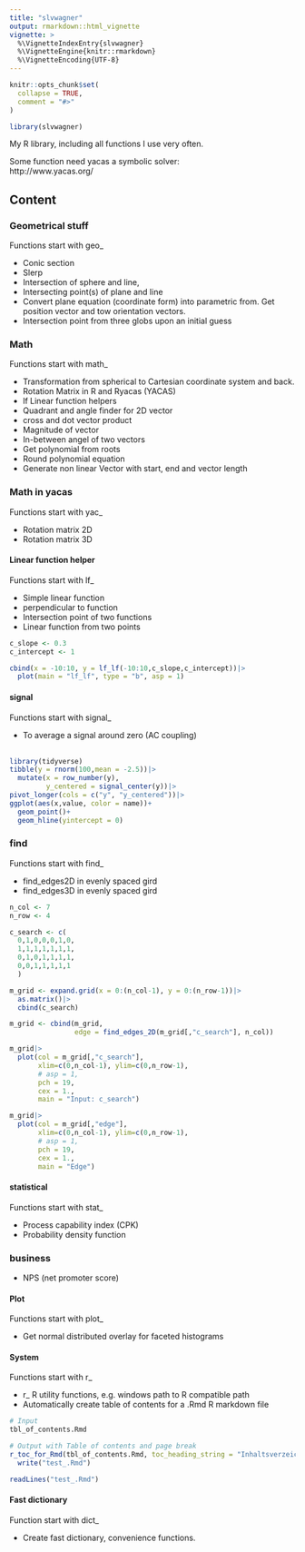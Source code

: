 ```yaml
---
title: "slvwagner"
output: rmarkdown::html_vignette
vignette: >
  %\VignetteIndexEntry{slvwagner}
  %\VignetteEngine{knitr::rmarkdown}
  %\VignetteEncoding{UTF-8}
---
```


```r
knitr::opts_chunk$set(
  collapse = TRUE,
  comment = "#>"
)
```

```r
library(slvwagner)
```

My R library, including all functions I use very often.

Some function need yacas a symbolic solver: \
http://www.yacas.org/

## Content

### Geometrical stuff 
Functions start with geo_

-   Conic section 
-   Slerp 
-   Intersection of sphere and line, 
-   Intersecting point(s) of plane and line
-   Convert plane equation (coordinate form) into parametric from. Get position vector and tow orientation vectors.  
-   Intersection point from three globs upon an initial guess

### Math 
Functions start with math_

-   Transformation from spherical to Cartesian coordinate system and back. 
-   Rotation Matrix in R and Ryacas (YACAS)
-   lf Linear function helpers 
-   Quadrant and angle finder for 2D vector
-   cross and dot vector product
-   Magnitude of vector 
-   In-between angel of two vectors
-   Get polynomial from roots 
-   Round polynomial equation
-   Generate non linear Vector with start, end and vector length

### Math in yacas 
Functions start with yac_

  -   Rotation matrix 2D
  -   Rotation matrix 3D

#### Linear function helper
Functions start with lf_

-   Simple linear function 
-   perpendicular to function 
-   Intersection point of two functions
-   Linear function from two points

```r
c_slope <- 0.3
c_intercept <- 1

cbind(x = -10:10, y = lf_lf(-10:10,c_slope,c_intercept))|>
  plot(main = "lf_lf", type = "b", asp = 1)
```


#### signal
Functions start with signal_

-   To average a signal around zero (AC coupling) \
\
```r
library(tidyverse)
tibble(y = rnorm(100,mean = -2.5))|>
  mutate(x = row_number(y),
         y_centered = signal_center(y))|>
pivot_longer(cols = c("y", "y_centered"))|>
ggplot(aes(x,value, color = name))+
  geom_point()+
  geom_hline(yintercept = 0)
```


### find 
Functions start with find_

-   find_edges2D in evenly spaced gird
-   find_edges3D in evenly spaced gird

```r
n_col <- 7
n_row <- 4

c_search <- c(
  0,1,0,0,0,1,0,
  1,1,1,1,1,1,1,
  0,1,0,1,1,1,1,
  0,0,1,1,1,1,1
  )

m_grid <- expand.grid(x = 0:(n_col-1), y = 0:(n_row-1))|>
  as.matrix()|>
  cbind(c_search)

m_grid <- cbind(m_grid,
                edge = find_edges_2D(m_grid[,"c_search"], n_col))
```


```r
m_grid|>
  plot(col = m_grid[,"c_search"],
       xlim=c(0,n_col-1), ylim=c(0,n_row-1),
       # asp = 1,
       pch = 19,
       cex = 1.,
       main = "Input: c_search")

m_grid|>
  plot(col = m_grid[,"edge"],
       xlim=c(0,n_col-1), ylim=c(0,n_row-1),
       # asp = 1,
       pch = 19,
       cex = 1.,
       main = "Edge")

```


#### statistical 
Functions start with stat_

-   Process capability index (CPK)
-   Probability density function

### business
-   NPS (net promoter score)


#### Plot
Functions start with plot_

-    Get normal distributed overlay for faceted histograms

#### System 
Functions start with r_

-   r_ R utility functions, e.g. windows path to R compatible path
-   Automatically create table of contents for a .Rmd R markdown file 
```r
# Input
tbl_of_contents.Rmd
```


```r
# Output with Table of contents and page break
r_toc_for_Rmd(tbl_of_contents.Rmd, toc_heading_string = "Inhaltsverzeichnis",create_nb = TRUE, create_top_link = TRUE , nb_front = TRUE, pagebreak_level = "2")|>
  write("test_.Rmd")

readLines("test_.Rmd")
```


#### Fast dictionary
Function start with dict_

-   Create fast dictionary, convenience functions.

